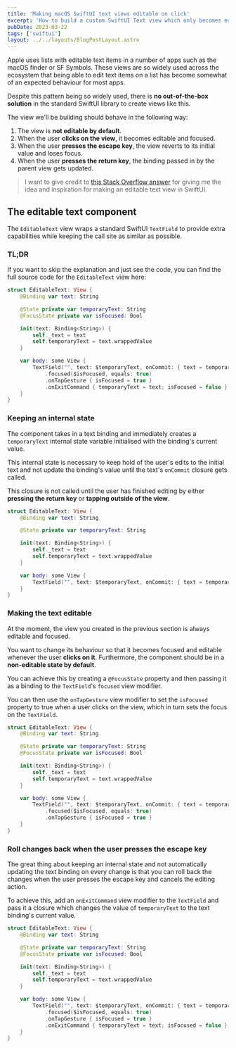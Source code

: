 ```yaml
---
title: 'Making macOS SwiftUI text views editable on click'
excerpt: 'How to build a custom SwiftUI Text view which only becomes editable on click.'
pubDate: 2023-03-22
tags: ['swiftui']
layout: ../../layouts/BlogPostLayout.astro
---
```


Apple uses lists with editable text items in a number of apps such as the macOS finder or SF Symbols. These views are so widely used across the ecosystem that being able to edit text items on a list has become somewhat of an expected behaviour for most apps.

Despite this pattern being so widely used, there is **no out-of-the-box solution** in the standard SwiftUI library to create views like this.

The view we'll be building should behave in the following way:

1. The view is **not editable by default**.
2. When the user **clicks on the view**, it becomes editable and focused.
3. When the user **presses the escape key**, the view reverts to its initial value and loses focus.
4. When the user **presses the return key**, the binding passed in by the parent view gets updated.

> I want to give credit to [this Stack Overflow answer](https://stackoverflow.com/a/67864507/17421764) for giving me the idea and inspiration for making an editable text view in SwiftUI.

## The editable text component

The `EditableText` view wraps a standard SwiftUI `TextField` to provide extra capabilities while keeping the call site as similar as possible.

### TL;DR

If you want to skip the explanation and just see the code, you can find the full source code for the `EditableText` view here:

```swift:EditableText.swift
struct EditableText: View {
    @Binding var text: String

    @State private var temporaryText: String
    @FocusState private var isFocused: Bool

    init(text: Binding<String>) {
        self._text = text
        self.temporaryText = text.wrappedValue
    }

    var body: some View {
        TextField("", text: $temporaryText, onCommit: { text = temporaryText })
            .focused($isFocused, equals: true)
            .onTapGesture { isFocused = true }
            .onExitCommand { temporaryText = text; isFocused = false }
    }
}
```

### Keeping an internal state

The component takes in a text binding and immediately creates a `temporaryText` internal state variable initialised with the binding's current value.

This internal state is necessary to keep hold of the user's edits to the initial text and not update the binding's value until the text's `onCommit` closure gets called.

This closure is not called until the user has finished editing by either **pressing the return key** or **tapping outside of the view**.

```swift:EditableText.swift
struct EditableText: View {
    @Binding var text: String

    @State private var temporaryText: String

    init(text: Binding<String>) {
        self._text = text
        self.temporaryText = text.wrappedValue
    }

    var body: some View {
        TextField("", text: $temporaryText, onCommit: { text = temporaryText })
    }
}
```

### Making the text editable

At the moment, the view you created in the previous section is always editable and focused.

You want to change its behaviour so that it becomes focused and editable whenever the user **clicks on it**. Furthermore, the component should be in a **non-editable state by default**.

You can achieve this by creating a `@FocusState` property and then passing it as a binding to the `TextField`'s `focused` view modifier.

You can then use the `onTapGesture` view modifier to set the `isFocused` property to true when a user clicks on the view, which in turn sets the focus on the `TextField`.

```swift:EditableText.swift
struct EditableText: View {
    @Binding var text: String

    @State private var temporaryText: String
    @FocusState private var isFocused: Bool

    init(text: Binding<String>) {
        self._text = text
        self.temporaryText = text.wrappedValue
    }

    var body: some View {
        TextField("", text: $temporaryText, onCommit: { text = temporaryText })
            .focused($isFocused, equals: true)
            .onTapGesture { isFocused = true }
    }
}
```

### Roll changes back when the user presses the escape key

The great thing about keeping an internal state and not automatically updating the text binding on every change is that you can roll back the changes when the user presses the escape key and cancels the editing action.

To achieve this, add an `onExitCommand` view modifier to the `TextField` and pass it a closure which changes the value of `temporaryText` to the text binding's current value.

```swift:EditableText.swift
struct EditableText: View {
    @Binding var text: String

    @State private var temporaryText: String
    @FocusState private var isFocused: Bool

    init(text: Binding<String>) {
        self._text = text
        self.temporaryText = text.wrappedValue
    }

    var body: some View {
        TextField("", text: $temporaryText, onCommit: { text = temporaryText })
            .focused($isFocused, equals: true)
            .onTapGesture { isFocused = true }
            .onExitCommand { temporaryText = text; isFocused = false }
    }
}
```
